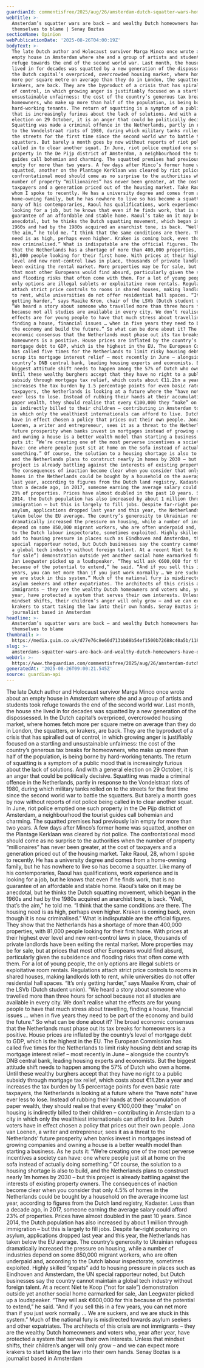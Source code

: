 ```yaml
---
guardianId: commentisfree/2025/aug/26/amsterdam-dutch-squatter-wars-homeowners-property
webTitle: >-
  Amsterdam’s squatter wars are back – and wealthy Dutch homeowners have only
  themselves to blame | Senay Boztas
sectionName: Opinion
webPublicationDate: '2025-08-26T04:00:19Z'
bodyText: >-
  The late Dutch author and Holocaust survivor Marga Minco once wrote about an
  empty house in Amsterdam where she and a group of artists and students took
  refuge towards the end of the second world war. Last month, the house she
  lived in for decades was squatted by a new generation of the dispossessed. In
  the Dutch capital’s overpriced, overcrowded housing market, where homes fetch
  more per square metre on average than they do in London, the squatters, or
  krakers, are back. They are the byproduct of a crisis that has spiralled out
  of control, in which growing anger is justifiably focused on a startling and
  unsustainable unfairness: the cost of the country’s generous tax breaks for
  homeowners, who make up more than half of the population, is being borne by
  hard-working tenants. The return of squatting is a symptom of a public mood
  that is increasingly furious about the lack of solutions. And with a general
  election on 29 October, it is an anger that could be politically decisive.
  Squatting was made a criminal offence in the Netherlands, partly in response
  to the Vondelstraat riots of 1980, during which military tanks rolled on to
  the streets for the first time since the second world war to battle the
  squatters. But barely a month goes by now without reports of riot police being
  called in to clear another squat. In June, riot police emptied one such
  property in the De Pijp district of Amsterdam, a neighbourhood the tourist
  guides call bohemian and charming. The squatted premises had previously lain
  empty for more than two years. A few days after Minco’s former home was
  squatted, another on the Plantage Kerklaan was cleared by riot police. The
  confrontational mood should come as no surprise to the authorities when the
  number of property “millionaires” has never been greater, at the cost of
  taxpayers and a generation priced out of the housing market. Take Raoul, 28,
  whom I spoke to recently. He has a university degree and comes from a
  home-owning family, but he has nowhere to live so has become a squatter. Like
  many of his contemporaries, Raoul has qualifications, work experience and is
  looking for a job, but he knows that even if he finds work, that is no
  guarantee of an affordable and stable home. Raoul’s take on it may be
  anecdotal, but he thinks the Dutch squatting movement, which began in the
  1960s and had by the 1980s acquired an anarchist tone, is back. “Well, that’s
  the aim,” he told me. “I think that the same conditions are there. The housing
  need is as high, perhaps even higher. Kraken is coming back, even though it is
  now criminalised.” What is indisputable are the official figures. They show
  that the Netherlands has a shortage of more than 400,000 properties, with
  81,000 people looking for their first home. With prices at their highest ever
  level and new rent-control laws in place, thousands of private landlords have
  been exiting the rental market. More properties may be for sale, but at prices
  that most other Europeans would find absurd, particularly given the subsidence
  and flooding risks that often come with them. For a lot of young people, the
  only options are illegal sublets or exploitative room rentals. Regulations
  attach strict price controls to rooms in shared houses, making landlords loth
  to rent, while universities do not offer residential hall spaces. “It’s only
  getting harder,” says Maaike Krom, chair of the LSVb (Dutch student union).
  “We heard a story about someone who travelled more than three hours for school
  because not all studies are available in every city. We don’t realise what the
  effects are for young people to have that much stress about travelling,
  finding a house, financial issues … when in five years they need to be part of
  the economy and build the future.” So what can be done about it? The broad
  economic consensus that the Netherlands must phase out its tax breaks for
  homeowners is a positive. House prices are inflated by the country’s level of
  mortgage debt to GDP, which is the highest in the EU. The European Commission
  has called five times for the Netherlands to limit risky housing debt and
  scrap its mortgage interest relief – most recently in June – alongside the
  country’s DNB central bank, leading housing experts and economists. But the
  biggest attitude shift needs to happen among the 57% of Dutch who own a home.
  Until these wealthy burghers accept that they have no right to a public
  subsidy through mortgage tax relief, which costs about €11.2bn a year and
  increases the tax burden by 1.5 percentage points for even basic rate
  taxpayers, the Netherlands is looking at a future where the “have nots” have
  ever less to lose. Instead of rubbing their hands at their accumulation of
  paper wealth, they should realise that every €100,000 they “make” on housing
  is indirectly billed to their children – contributing in Amsterdam to a city
  in which only the wealthiest internationals can afford to live. Dutch voters
  have in effect chosen a policy that prices out their own people. Jona van
  Loenen, a writer and entrepreneur, sees it as a threat to the Netherlands’
  future prosperity when banks invest in mortgages instead of growing companies
  and owning a house is a better wealth model than starting a business. As he
  puts it: “We’re creating one of the most perverse incentives a society can
  have: one where people just sit at home on the sofa instead of actually doing
  something.” Of course, the solution to a housing shortage is also to build,
  and the Netherlands plans to construct nearly 1m homes by 2030 – but this
  project is already battling against the interests of existing property owners.
  The consequences of inaction become clear when you consider that only 4.5% of
  homes in the Netherlands could be bought by a household on the average income
  last year, according to figures from the Dutch land registry, Kadaster. Less
  than a decade ago, in 2017, someone earning the average salary could afford
  23% of properties. Prices have almost doubled in the past 10 years. Since
  2014, the Dutch population has also increased by about 1 million through
  immigration – but this is largely to fill jobs. Despite far-right posturing on
  asylum, applications dropped last year and this year, the Netherlands has
  taken below the EU average. The country’s generosity to Ukrainian refugees
  dramatically increased the pressure on housing, while a number of industries
  depend on some 850,000 migrant workers, who are often underpaid and, according
  to the Dutch labour inspectorate, sometimes exploited. Highly skilled “expats”
  add to housing pressure in places such as Eindhoven and Amsterdam, the UN
  special rapporteur noted, but Dutch businesses say the country cannot maintain
  a global tech industry without foreign talent. At a recent Niet te Koop (“not
  for sale”) demonstration outside yet another social home earmarked for sale,
  Jan Leegwater picked up a loudspeaker. “They will ask €600,000 for this
  because of the potential to extend,” he said. “And if you sell this in a few
  years, you can net more than if you just work normally … We are suckers, and
  we are stuck in this system.” Much of the national fury is misdirected towards
  asylum seekers and other expatriates. The architects of this crisis are not
  immigrants – they are the wealthy Dutch homeowners and voters who, year after
  year, have protected a system that serves their own interests. Unless that
  mindset shifts, their children’s anger will only grow – and we can expect more
  krakers to start taking the law into their own hands. Senay Boztas is a
  journalist based in Amsterdam
headline: >-
  Amsterdam’s squatter wars are back – and wealthy Dutch homeowners have only
  themselves to blame
thumbnail: >-
  https://media.guim.co.uk/d77e76c8e60d713bb88b54ef1500b72688c40a5b/118_0_2511_2008/500.jpg
slug: >-
  amsterdams-squatter-wars-are-back-and-wealthy-dutch-homeowners-have-only-themselves-to-blame-or-senay-boztas
webUrl: >-
  https://www.theguardian.com/commentisfree/2025/aug/26/amsterdam-dutch-squatter-wars-homeowners-property
generatedAt: '2025-08-26T09:00:21.545Z'
source: guardian-api
---
```

The late Dutch author and Holocaust survivor Marga Minco once wrote about an empty house in Amsterdam where she and a group of artists and students took refuge towards the end of the second world war. Last month, the house she lived in for decades was squatted by a new generation of the dispossessed. In the Dutch capital’s overpriced, overcrowded housing market, where homes fetch more per square metre on average than they do in London, the squatters, or krakers, are back. They are the byproduct of a crisis that has spiralled out of control, in which growing anger is justifiably focused on a startling and unsustainable unfairness: the cost of the country’s generous tax breaks for homeowners, who make up more than half of the population, is being borne by hard-working tenants. The return of squatting is a symptom of a public mood that is increasingly furious about the lack of solutions. And with a general election on 29 October, it is an anger that could be politically decisive. Squatting was made a criminal offence in the Netherlands, partly in response to the Vondelstraat riots of 1980, during which military tanks rolled on to the streets for the first time since the second world war to battle the squatters. But barely a month goes by now without reports of riot police being called in to clear another squat. In June, riot police emptied one such property in the De Pijp district of Amsterdam, a neighbourhood the tourist guides call bohemian and charming. The squatted premises had previously lain empty for more than two years. A few days after Minco’s former home was squatted, another on the Plantage Kerklaan was cleared by riot police. The confrontational mood should come as no surprise to the authorities when the number of property “millionaires” has never been greater, at the cost of taxpayers and a generation priced out of the housing market. Take Raoul, 28, whom I spoke to recently. He has a university degree and comes from a home-owning family, but he has nowhere to live so has become a squatter. Like many of his contemporaries, Raoul has qualifications, work experience and is looking for a job, but he knows that even if he finds work, that is no guarantee of an affordable and stable home. Raoul’s take on it may be anecdotal, but he thinks the Dutch squatting movement, which began in the 1960s and had by the 1980s acquired an anarchist tone, is back. “Well, that’s the aim,” he told me. “I think that the same conditions are there. The housing need is as high, perhaps even higher. Kraken is coming back, even though it is now criminalised.” What is indisputable are the official figures. They show that the Netherlands has a shortage of more than 400,000 properties, with 81,000 people looking for their first home. With prices at their highest ever level and new rent-control laws in place, thousands of private landlords have been exiting the rental market. More properties may be for sale, but at prices that most other Europeans would find absurd, particularly given the subsidence and flooding risks that often come with them. For a lot of young people, the only options are illegal sublets or exploitative room rentals. Regulations attach strict price controls to rooms in shared houses, making landlords loth to rent, while universities do not offer residential hall spaces. “It’s only getting harder,” says Maaike Krom, chair of the LSVb (Dutch student union). “We heard a story about someone who travelled more than three hours for school because not all studies are available in every city. We don’t realise what the effects are for young people to have that much stress about travelling, finding a house, financial issues … when in five years they need to be part of the economy and build the future.” So what can be done about it? The broad economic consensus that the Netherlands must phase out its tax breaks for homeowners is a positive. House prices are inflated by the country’s level of mortgage debt to GDP, which is the highest in the EU. The European Commission has called five times for the Netherlands to limit risky housing debt and scrap its mortgage interest relief – most recently in June – alongside the country’s DNB central bank, leading housing experts and economists. But the biggest attitude shift needs to happen among the 57% of Dutch who own a home. Until these wealthy burghers accept that they have no right to a public subsidy through mortgage tax relief, which costs about €11.2bn a year and increases the tax burden by 1.5 percentage points for even basic rate taxpayers, the Netherlands is looking at a future where the “have nots” have ever less to lose. Instead of rubbing their hands at their accumulation of paper wealth, they should realise that every €100,000 they “make” on housing is indirectly billed to their children – contributing in Amsterdam to a city in which only the wealthiest internationals can afford to live. Dutch voters have in effect chosen a policy that prices out their own people. Jona van Loenen, a writer and entrepreneur, sees it as a threat to the Netherlands’ future prosperity when banks invest in mortgages instead of growing companies and owning a house is a better wealth model than starting a business. As he puts it: “We’re creating one of the most perverse incentives a society can have: one where people just sit at home on the sofa instead of actually doing something.” Of course, the solution to a housing shortage is also to build, and the Netherlands plans to construct nearly 1m homes by 2030 – but this project is already battling against the interests of existing property owners. The consequences of inaction become clear when you consider that only 4.5% of homes in the Netherlands could be bought by a household on the average income last year, according to figures from the Dutch land registry, Kadaster. Less than a decade ago, in 2017, someone earning the average salary could afford 23% of properties. Prices have almost doubled in the past 10 years. Since 2014, the Dutch population has also increased by about 1 million through immigration – but this is largely to fill jobs. Despite far-right posturing on asylum, applications dropped last year and this year, the Netherlands has taken below the EU average. The country’s generosity to Ukrainian refugees dramatically increased the pressure on housing, while a number of industries depend on some 850,000 migrant workers, who are often underpaid and, according to the Dutch labour inspectorate, sometimes exploited. Highly skilled “expats” add to housing pressure in places such as Eindhoven and Amsterdam, the UN special rapporteur noted, but Dutch businesses say the country cannot maintain a global tech industry without foreign talent. At a recent Niet te Koop (“not for sale”) demonstration outside yet another social home earmarked for sale, Jan Leegwater picked up a loudspeaker. “They will ask €600,000 for this because of the potential to extend,” he said. “And if you sell this in a few years, you can net more than if you just work normally … We are suckers, and we are stuck in this system.” Much of the national fury is misdirected towards asylum seekers and other expatriates. The architects of this crisis are not immigrants – they are the wealthy Dutch homeowners and voters who, year after year, have protected a system that serves their own interests. Unless that mindset shifts, their children’s anger will only grow – and we can expect more krakers to start taking the law into their own hands. Senay Boztas is a journalist based in Amsterdam
